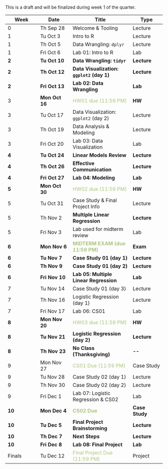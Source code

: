 This is a draft and will be finalized during week 1 of the quarter.

| Week   | Date           | Title                                                         | Type        |
|---------------|---------------|---------------------------|---------------|
| 0      | Th Sep 28      | Welcome & Tooling                                             | Lecture     |
| 1      | Tu Oct 3       | Intro to R                                                    | Lecture     |
| 1      | Th Oct 5       | Data Wrangling: `dplyr`                                       | Lecture     |
| 1      | Fri Oct 6      | Lab 01: Intro to R                                            | Lab         |
| **2**  | **Tu Oct 10**  | **Data Wrangling: `tidyr`**                                   | **Lecture** |
| **2**  | **Th Oct 12**  | **Data Visualization: `ggplot2` (day 1)**                     | **Lecture** |
| **2**  | **Fri Oct 13** | **Lab 02: Data Wrangling**                                    | **Lab**     |
| 3      | **Mon Oct 16** | <font color="#ABC57D">HW01 due (11:59 PM)</font>              | **HW**      |
| 3      | Tu Oct 17      | Data Visualization: `ggplot2` (day 2)                         | Lecture     |
| 3      | Th Oct 19      | Data Analysis & Modeling                                      | Lecture     |
| 3      | Fri Oct 20     | Lab 03: Data Visualization                                    | Lab         |
| **4**  | **Tu Oct 24**  | **Linear Models Review**                                      | **Lecture** |
| **4**  | **Th Oct 26**  | **Effective Communication**                                   | **Lecture** |
| **4**  | **Fri Oct 27** | **Lab 04: Modeling**                                          | **Lab**     |
| **5**  | **Mon Oct 30** | <font color="#ABC57D">HW02 due (11:59 PM)</font>              | **HW**      |
| 5      | Tu Oct 31      | Case Study & Final Project Info                               | Lecture     |
| 5      | Th Nov 2       | **Multiple Linear Regression**                                | **Lecture** |
| 5      | Fri Nov 3      | Lab used for midterm review                                   | Lab         |
| **6**  | **Mon Nov 6**  | <font color="#ABC57D">**MIDTERM EXAM (due 11:59 PM)** </font> | **Exam**    |
| **6**  | **Tu Nov 7**   | **Case Study 01 (day 1)**                                     | **Lecture** |
| **6**  | **Th Nov 9**   | **Case Study 01 (day 2)**                                     | **Lecture** |
| **6**  | **Fri Nov 10** | **Lab 05: Multiple Linear Regression**                        | **Lab**     |
| 7      | Tu Nov 14      | Case Study 01 (day 3)                                         | Lecture     |
| 7      | Th Nov 16      | Logistic Regression (day 1)                                   | Lecture     |
| 7      | Fri Nov 17     | Lab 06: CS01                                                  | Lab         |
| **8**  | **Mon Nov 20** | <font color="#ABC57D">HW03 due (11:59 PM)</font>              | **HW**      |
| **8**  | **Tu Nov 21**  | **Logistic Regression (day 2)**                               | **Lecture** |
| **8**  | **Th Nov 23**  | **No Class (Thanksgiving)**                                   | **\--**     |
| 9      | Mon Nov 27     | <font color="#ABC57D">CS01 Due (11:59 PM)</font>              | Case Study  |
| 9      | Tu Nov 28      | Case Study 02 (day 1)                                         | Lecture     |
| 9      | Th Nov 30      | Case Study 02 (day 2)                                         | Lecture     |
| 9      | Fri Dec 1      | Lab 07: Logistic Regression & CS02                                              | Lab         |
| **10** | **Mon Dec 4**  | <font color="#ABC57D">**CS02 Due**</font>                     | **Case Study**|
| **10** | **Tu Dec 5**   | **Final Project Brainstorming**                               | **Lecture** |
| **10** | **Th Dec 7**   | **Next Steps**                                                | **Lecture** |
| **10** | **Fri Dec 8**  | **Lab 08: Final Project**                                | **Lab**     |
| Finals | Tu Dec 12      | <font color="#ABC57D">Final Project Due (11:59 PM)</font>     | Project     |
